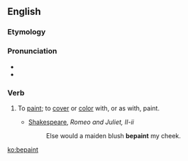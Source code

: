 ==English==

===Etymology===
{{prefix|be|paint|lang=en}}

===Pronunciation===
* {{audio|en-us-bepaint.ogg|Audio (US)|lang=en}}
* {{rhymes|eɪnt|lang=en}}

===Verb===
{{en-verb}}

# {{label|en|transitive}} To [[paint]]; to [[cover]] or [[color]] with, or as with, paint.
#* [[w:Shakespeare|Shakespeare]], ''Romeo and Juliet, II-ii''
#*: Else would a maiden blush '''bepaint''' my cheek.

[[ko:bepaint]]